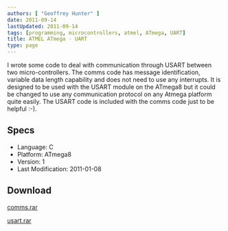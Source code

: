 ```yaml
---
authors: [ "Geoffrey Hunter" ]
date: 2011-09-14
lastUpdated: 2011-09-14
tags: [programming, microcontrollers, atmel, ATmega, UART]
title: ATMEL ATmega - UART
type: page
---
```


I wrote some code to deal with communication through USART between two micro-controllers. The comms code has message identification, variable data length capability and does not need to use any interrupts. It is designed to be used with the USART module on the ATmega8 but it could be changed to use any communication protocol on any Atmega platform quite easily. The USART code is included with the comms code just to be helpful :-).

## Specs

* Language: C
* Platform: ATmega8
* Version: 1
* Last Modification: 2011-01-08

## Download

[comms.rar](/misc/atmel-atmega-uart/comms.rar)

[usart.rar](/misc/atmel-atmega-uart/usart.rar)
